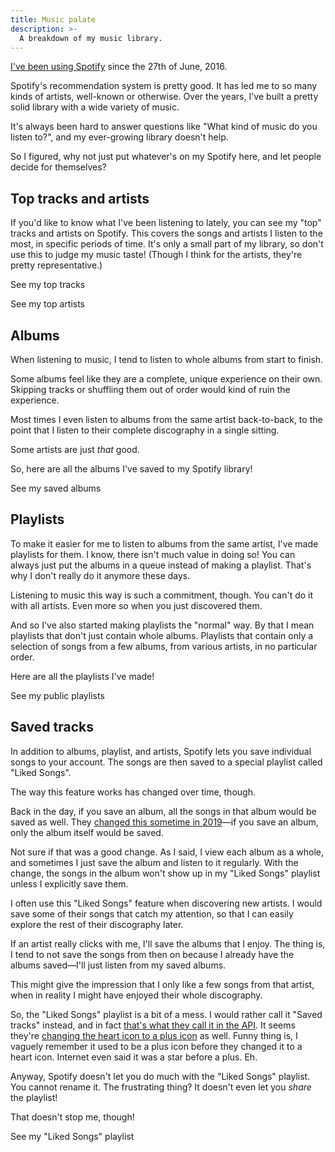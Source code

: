 ```yaml
---
title: Music palate
description: >-
  A breakdown of my music library.
---
```


[I've been using Spotify][spotify-profile] since the 27th of June, 2016.

Spotify's recommendation system is pretty good. It has led me to so many kinds
of artists, well-known or otherwise. Over the years, I've built a pretty solid
library with a wide variety of music.

It's always been hard to answer questions like "What kind of music do you listen
to?", and my ever-growing library doesn't help.

So I figured, why not just put whatever's on my Spotify here, and let people
decide for themselves?

## Top tracks and artists

If you'd like to know what I've been listening to lately, you can see my "top"
tracks and artists on Spotify. This covers the songs and artists I listen to the
most, in specific periods of time. It's only a small part of my library, so
don't use this to judge my music taste! (Though I think for the artists, they're
pretty representative.)

<CTA href="/palates/music/top/tracks/short" class="ml-auto">See my top tracks</CTA>

<CTA href="/palates/music/top/artists/short" class="ml-auto">See my top artists</CTA>

## Albums

When listening to music, I tend to listen to whole albums from start to finish.

Some albums feel like they are a complete, unique experience on their own.
Skipping tracks or shuffling them out of order would kind of ruin the
experience.

Most times I even listen to albums from the same artist back-to-back, to the
point that I listen to their complete discography in a single sitting.

Some artists are just _that_ good.

So, here are all the albums I've saved to my Spotify library!

<CTA href="/palates/music/albums" class="ml-auto">See my saved albums</CTA>

## Playlists

To make it easier for me to listen to albums from the same artist, I've made
playlists for them. I know, there isn't much value in doing so! You can always
just put the albums in a queue instead of making a playlist. That's why I don't
really do it anymore these days.

Listening to music this way is such a commitment, though. You can't do it with
all artists. Even more so when you just discovered them.

And so I've also started making playlists the "normal" way. By that I mean
playlists that don't just contain whole albums. Playlists that contain only a
selection of songs from a few albums, from various artists, in no particular
order.

Here are all the playlists I've made!

<CTA href="/palates/music/playlists" class="ml-auto">See my public playlists</CTA>

## Saved tracks

In addition to albums, playlist, and artists, Spotify lets you save individual
songs to your account. The songs are then saved to a special playlist called
"Liked Songs".

The way this feature works has changed over time, though.

Back in the day, if you save an album, all the songs in that album would be
saved as well. They [changed this sometime in 2019][saved-tracks-change]—if you
save an album, only the album itself would be saved.

Not sure if that was a good change. As I said, I view each album as a whole, and
sometimes I just save the album and listen to it regularly. With the change, the
songs in the album won't show up in my "Liked Songs" playlist unless I
explicitly save them.

I often use this "Liked Songs" feature when discovering new artists. I would
save some of their songs that catch my attention, so that I can easily explore
the rest of their discography later.

If an artist really clicks with me, I'll save the albums that I enjoy. The
thing is, I tend to not save the songs from then on because I already have the
albums saved—I'll just listen from my saved albums.

This might give the impression that I only like a few songs from that artist,
when in reality I might have enjoyed their whole discography.

So, the "Liked Songs" playlist is a bit of a mess. I would rather call it
"Saved tracks" instead, and in fact
[that's what they call it in the API][saved-tracks-api]. It seems they're
[changing the heart icon to a plus icon][heart-plus] as well. Funny thing is,
I vaguely remember it used to be a plus icon before they changed it to a heart
icon. Internet even said it was a star before a plus. Eh.

Anyway, Spotify doesn't let you do much with the "Liked Songs" playlist. You
cannot rename it. The frustrating thing? It doesn't even let you _share_ the
playlist!

That doesn't stop me, though!

<CTA href="/palates/music/playlists/saved-tracks" class="ml-auto">See my "Liked Songs" playlist</CTA>

[spotify-profile]: https://open.spotify.com/user/laymonage
[saved-tracks-change]: https://web.archive.org/web/20190629141002/https://community.spotify.com/t5/Spotify-Answers/Getting-to-know-the-new-Your-Library/ta-p/4766771
[saved-tracks-api]: https://developer.spotify.com/documentation/web-api/reference/get-users-saved-tracks
[heart-plus]: https://techcrunch.com/2023/02/27/spotify-kills-its-heart-button-to-be-replaced-with-a-plus-sign/
